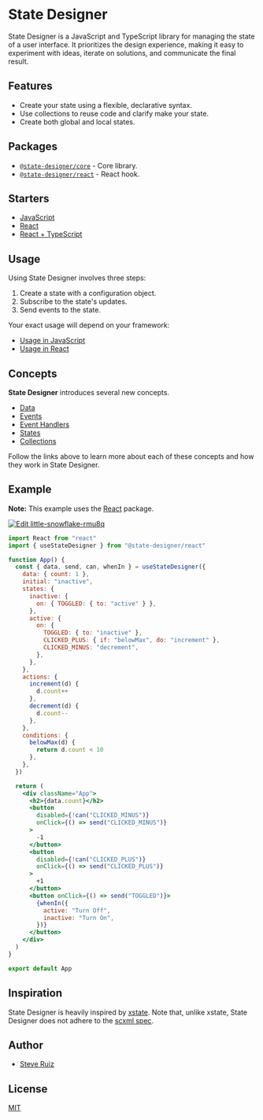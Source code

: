 # State Designer

State Designer is a JavaScript and TypeScript library for managing the state of a user interface. It prioritizes the design experience, making it easy to experiment with ideas, iterate on solutions, and communicate the final result.

## Features

- Create your state using a flexible, declarative syntax.
- Use collections to reuse code and clarify make your state.
- Create both global and local states.

## Packages

- [`@state-designer/core`](https://github.com/@state-designer/core) - Core library.
- [`@state-designer/react`](https://github.com/@state-designer/react) - React hook.

## Starters

- [JavaScript](https://codesandbox.io/s/state-designer-vanilla-javascript-gmxhy)
- [React](https://codesandbox.io/s/state-designer-react-r0z0v)
- [React + TypeScript](https://codesandbox.io/s/state-designer-react-typescript-op1qk)

## Usage

Using State Designer involves three steps:

1. Create a state with a configuration object.
2. Subscribe to the state's updates.
3. Send events to the state.

Your exact usage will depend on your framework:

- [Usage in JavaScript](https://github.com/@state-designer/core#usage)
- [Usage in React](https://github.com/@state-designer/react#usage)

## Concepts

**State Designer** introduces several new concepts.

- [Data](/)
- [Events](/)
- [Event Handlers](/)
- [States](/)
- [Collections](/)

Follow the links above to learn more about each of these concepts and how they work in State Designer.

## Example

**Note:** This example uses the [React](https://github.com/@state-designer/react) package.

[![Edit little-snowflake-rmu8q](https://codesandbox.io/static/img/play-codesandbox.svg)](https://codesandbox.io/s/little-snowflake-rmu8q?fontsize=14&hidenavigation=1&theme=dark)

```jsx
import React from "react"
import { useStateDesigner } from "@state-designer/react"

function App() {
  const { data, send, can, whenIn } = useStateDesigner({
    data: { count: 1 },
    initial: "inactive",
    states: {
      inactive: {
        on: { TOGGLED: { to: "active" } },
      },
      active: {
        on: {
          TOGGLED: { to: "inactive" },
          CLICKED_PLUS: { if: "belowMax", do: "increment" },
          CLICKED_MINUS: "decrement",
        },
      },
    },
    actions: {
      increment(d) {
        d.count++
      },
      decrement(d) {
        d.count--
      },
    },
    conditions: {
      belowMax(d) {
        return d.count < 10
      },
    },
  })

  return (
    <div className="App">
      <h2>{data.count}</h2>
      <button
        disabled={!can("CLICKED_MINUS")}
        onClick={() => send("CLICKED_MINUS")}
      >
        -1
      </button>
      <button
        disabled={!can("CLICKED_PLUS")}
        onClick={() => send("CLICKED_PLUS")}
      >
        +1
      </button>
      <button onClick={() => send("TOGGLED")}>
        {whenIn({
          active: "Turn Off",
          inactive: "Turn On",
        })}
      </button>
    </div>
  )
}

export default App
```

## Inspiration

State Designer is heavily inspired by [xstate](https://github.com/davidkpiano/xstate). Note that, unlike xstate, State Designer does not adhere to the [scxml spec](https://en.wikipedia.org/wiki/SCXML).

## Author

- [Steve Ruiz](https://twitter.com/@steveruizok)

## License

[MIT](https://oss.ninja/mit/steveruizok)
